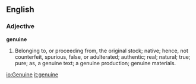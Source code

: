 ==English==

===Adjective===

'''genuine'''

#Belonging to, or proceeding from, the original stock; native; hence, not counterfeit, spurious, false, or adulterated; authentic; real; natural; true; pure; as, a genuine text; a genuine production; genuine materials.

[[io:Genuine]]
[[it:genuine]]